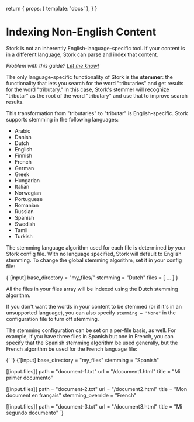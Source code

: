   return {
    props: { template: 'docs' },
  }
}

# Indexing Non-English Content

Stork is not an inherently English-language-specific tool. If your content is in a different language, Stork can parse and index that content.

_Problem with this guide? [Let me know!](https://github.com/jameslittle230/stork-site/issues/new)_

The only language-specific functionality of Stork is the **stemmer**: the functionality that lets you search for the word "tributaries" and get results for the word "tributary." In this case, Stork's stemmer will recognize "tributar" as the root of the word "tributary" and use that to improve search results.

This transformation from "tributaries" to "tributar" is English-specific. Stork supports stemming in the following languages:

- Arabic
- Danish
- Dutch
- English
- Finnish
- French
- German
- Greek
- Hungarian
- Italian
- Norwegian
- Portuguese
- Romanian
- Russian
- Spanish
- Swedish
- Tamil
- Turkish

The stemming language algorithm used for each file is determined by your Stork config file. With no language specified, Stork will default to English stemming. To change the global stemming algorithm, set it in your config file:

<Codeblock filename="basic.toml (partial)">
  {`[input]
base_directory = "my_files/"
stemming = "Dutch"
files = [
    ...
]`}
</Codeblock>

All the files in your files array will be indexed using the Dutch stemming algorithm.

If you don't want the words in your content to be stemmed (or if it's in an unsupported language), you can also specify `stemming = "None"` in the configuration file to turn off stemming.

The stemming configuration can be set on a per-file basis, as well. For example, if you have three files in Spanish but one in French, you can specify that the Spanish stemming algorithm be used generally, but the French algorithm be used for the French language file:

{' '}
<Codeblock filename="longer.toml (partial)">
  {`[input]
base_directory = "my_files"
stemming = "Spanish"
 
[[input.files]] 
path = "document-1.txt"
url = "/document1.html"
title = "Mi primer documento"
 
[[input.files]]
path = "document-2.txt"
url = "/document2.html"
title = "Mon document en français"
stemming_override = "French"
 
[[input.files]]
path = "document-3.txt"
url = "/document3.html"
title = "Mi segundo documento"
`}
</Codeblock>
